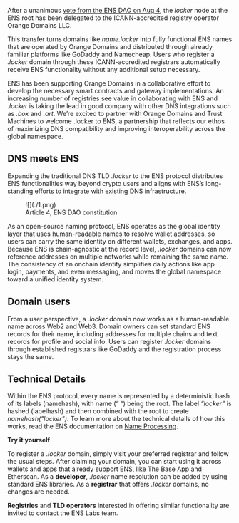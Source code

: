 After a unanimous [vote from the ENS DAO on Aug 4](https://tally.ensdao.org/dao/proposal/51903780073989583830128732176342966426696684927524697157008519276797273489808), the *locker* node at the ENS root has been delegated to the ICANN-accredited registry operator Orange Domains LLC.

This transfer turns domains like *name.locker* into fully functional ENS names that are operated by Orange Domains and distributed through already familiar platforms like GoDaddy and Namecheap. Users who register a *.locker* domain through these ICANN-accredited registrars automatically receive ENS functionality without any additional setup necessary.

ENS has been supporting Orange Domains in a collaborative effort to develop the necessary smart contracts and gateway implementations. An increasing number of registries see value in collaborating with ENS and *.locker* is taking the lead in good company with other DNS integrations such as *.box* and *.art*. We’re excited to partner with Orange Domains and Trust Machines to welcome .locker to ENS, a partnership that reflects our ethos of maximizing DNS compatibility and improving interoperability across the global namespace. 

## DNS meets ENS

Expanding the traditional DNS TLD *.locker* to the ENS protocol distributes ENS functionalities way beyond crypto users and aligns with ENS’s long-standing efforts to integrate with existing DNS infrastructure.

<figure>
  ![](./1.png)
  <figcaption>
    Article 4, ENS DAO constitution
  </figcaption>
</figure>


As an open-source naming protocol, ENS operates as the global identity layer that uses human-readable names to resolve wallet addresses, so users can carry the same identity on different wallets, exchanges, and apps. Because ENS is chain-agnostic at the record level, *.locker* domains can now reference addresses on multiple networks while remaining the same name. The consistency of an onchain identity simplifies daily actions like app login, payments, and even messaging, and moves the global namespace toward a unified identity system.

## Domain users

From a user perspective, a *.locker* domain now works as a human-readable name across Web2 and Web3. Domain owners can set standard ENS records for their name, including addresses for multiple chains and text records for profile and social info. Users can register *.locker* domains through established registrars like GoDaddy and the registration process stays the same.

## Technical Details

Within the ENS protocol, every name is represented by a deterministic hash of its labels (namehash), with name (“ “) being the root. The label *“locker”* is hashed (labelhash) and then combined with the root to create *namehash("locker")*. To learn more about the technical details of how this works, read the ENS documentation on [Name Processing](https://docs.ens.domains/resolution/names).

**Try it yourself**

To register a .*locker* domain, simply visit your preferred registrar and follow the usual steps. After claiming your domain, you can start using it across wallets and apps that already support ENS, like The Base App and Etherscan. As a **developer**, *.locker* name resolution can be added by using standard ENS libraries. As a **registrar** that offers *.locker* domains, no changes are needed. 

**Registries** and **TLD operators** interested in offering similar functionality are invited to contact the ENS Labs team.
